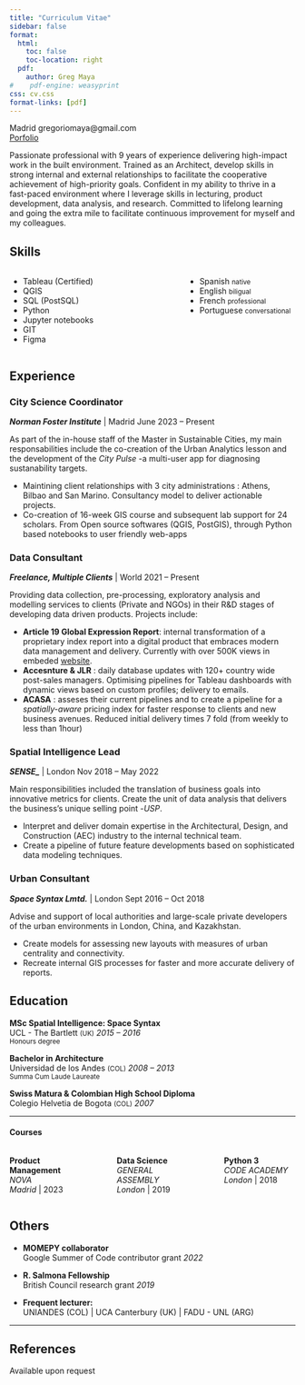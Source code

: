 ```yaml
---
title: "Curriculum Vitae"
sidebar: false
format:
  html:
    toc: false
    toc-location: right
  pdf:
    author: Greg Maya
#    pdf-engine: weasyprint
css: cv.css
format-links: [pdf]
---
```


::: {.print-only .contact-block}
Madrid gregoriomaya@gmail.com
<br> [Porfolio](https://gregmaya.github.io/personal_web/)
:::

Passionate professional with 9 years of experience delivering high-impact work in the built environment. Trained as an Architect, develop skills in strong internal and external relationships to facilitate the cooperative achievement of high-priority goals. Confident in my ability to thrive in a fast-paced environment where I leverage skills in lecturing, product development, data analysis, and research. Committed to lifelong learning and going the extra mile to facilitate continuous improvement for myself and my colleagues.

## Skills 

:::: {.columns}

::: {.column width="45%"}
- Tableau (Certified)
- QGIS
- SQL (PostSQL)
- Python
- Jupyter notebooks
- GIT
- Figma

:::

::: {.column width="5%"}
<!-- empty column to create gap -->
:::

:::{.column width=45%"}

::: {.callout}
- Spanish 
[<small>native</small>]{.cvdate}
- English
[<small>biligual</small>]{.cvdate}
- French
[<small>professional</small>]{.cvdate}
- Portuguese 
[<small>conversational</small>]{.cvdate}
:::

:::

::::

## Experience

### City Science Coordinator

***Norman Foster Institute*** | Madrid [June 2023 -- Present]{.cvdate}

As part of the in-house staff of the Master in Sustainable Cities, my main responsabilities include the co-creation of the Urban Analytics lesson and the development of the _City Pulse_ -a multi-user app for diagnosing sustanability targets.

- Maintining client relationships with 3 city administrations : Athens, Bilbao and San Marino. Consultancy model to deliver actionable projects.
- Co-creation of 16-week GIS course and subsequent lab support for 24 scholars. From Open source softwares (QGIS, PostGIS), through Python based notebooks to user friendly web-apps

### Data Consultant

***Freelance, Multiple Clients*** | World [2021 -- Present]{.cvdate}

Providing data collection, pre-processing, exploratory analysis and modelling services to clients (Private and NGOs) in their R&D stages of developing data driven products. Projects include:

-  **Article 19 Global Expression Report**: internal transformation of a proprietary index report into a digital product that embraces modern data management and delivery. Currently with over 500K views in embeded [website](https://www.globalexpressionreport.org/).
- **Accesnture & JLR** : daily database updates with 120+ country wide post-sales managers. Optimising pipelines for Tableau dashboards with dynamic views based on custom profiles; delivery to emails.
- **ACASA** : asseses their current pipelines and to create a pipeline for a _spatially-aware_ pricing index for faster response to clients and new business avenues. Reduced initial delivery times 7 fold (from weekly to less than 1hour)

### Spatial Intelligence Lead

***SENSE_*** | London [Nov 2018 -- May 2022]{.cvdate}

Main responsibilities included the translation of business goals into innovative metrics for clients. Create the unit of data analysis that delivers the business's unique selling point -_USP_.

- Interpret and deliver domain expertise in the Architectural, Design, and Construction (AEC) industry to the internal technical team.
- Create a pipeline of future feature developments based on sophisticated data modeling techniques.

### Urban Consultant

***Space Syntax Lmtd.*** | London [Sept 2016 -- Oct 2018]{.cvdate}

Advise and support of local authorities and large-scale private developers of the urban environments in London, China, and Kazakhstan.

- Create models for assessing new layouts with measures of urban centrality and connectivity.
- Recreate internal GIS processes for faster and more accurate delivery of reports.


## Education{style="page-break-before: always"}

**MSc Spatial Intelligence: Space Syntax** <br> UCL - The Bartlett <small>(UK)</small>  [*2015 -- 2016*]{.cvdate}
<br><small>Honours degree</small>

**Bachelor in Architecture** <br> Universidad de los Andes <small>(COL)</small>  [*2008 -- 2013*]{.cvdate}
<br><small>Summa Cum Laude Laureate</small>

**Swiss Matura & Colombian High School Diploma** <br> Colegio Helvetia de Bogota <small>(COL)</small>  [*2007*]{.cvdate}

---

#### Courses
:::: {.columns}

::: {.column width="30%"}
**Product Management**
<br> _NOVA<br>Madrid_ | 2023

:::
::: {.column width="5%"}
<!-- empty column to create gap -->
:::
:::{.column width="30%"}
**Data Science**
<br>_GENERAL ASSEMBLY<br>London_ | 2019

:::
::: {.column width="5%"}
<!-- empty column to create gap -->
:::
:::{.column width="30%"}
**Python 3**
<br>_CODE ACADEMY<br>London_ | 2018

:::
::::

## Others

- **MOMEPY collaborator**
<br>Google Summer of Code contributor grant [*2022*]{.cvdate}

- **R. Salmona Fellowship**
<br>British Council research grant [*2019*]{.cvdate}

- **Frequent lecturer:**
<br>UNIANDES (COL) | UCA Canterbury (UK) | FADU - UNL (ARG)

<!---
::: {.no-print}
## Some title
:::
-->
::: {.print-only}
---

## References
Available upon request
:::